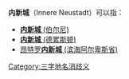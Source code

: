 '''内新城'''（Innere Neustadt）可以指：

* [[内新城_(伯尔尼)|'''内新城''' (伯尔尼)]]
* [[内新城_(德累斯顿)|'''内新城''' (德累斯顿)]]
* [[昂特罗内新城_(滨海阿尔卑斯省)|昂特罗'''内新城''' (滨海阿尔卑斯省)]]
{{消歧义}}

[[Category:三字地名消歧义|Category:三字地名消歧义]]